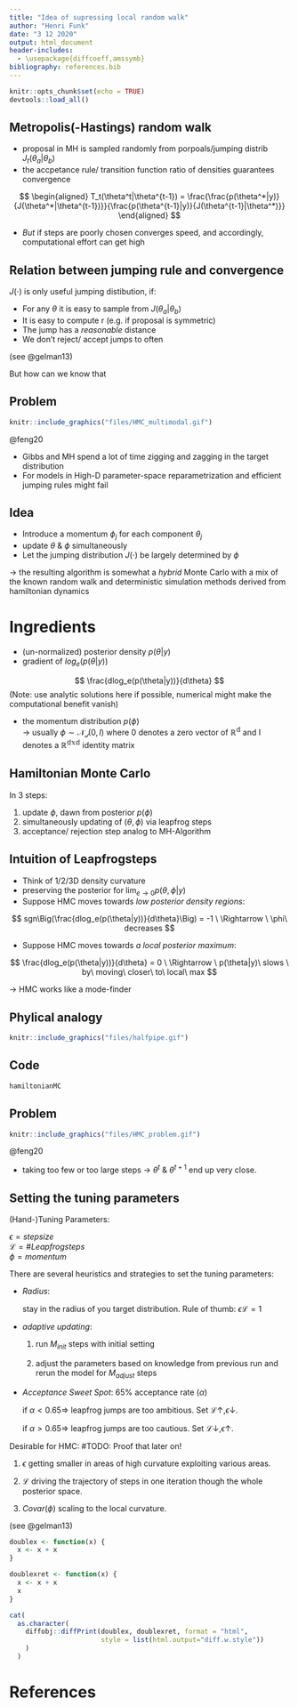 ```yaml
---
title: "Idea of supressing local random walk"
author: "Henri Funk"
date: "3 12 2020"
output: html_document
header-includes:
  - \usepackage{diffcoeff,amssymb}
bibliography: references.bib
---
```


```r
knitr::opts_chunk$set(echo = TRUE)
devtools::load_all()
```

## Metropolis(-Hastings) random walk

* proposal in MH is sampled randomly from porpoals/jumping distrib $J_t(\theta_a|\theta_b)$
* the accpetance rule/ transition function ratio of densities guarantees convergence

$$
\begin{aligned}
T_t(\theta^t|\theta^{t-1}) = \frac{\frac{p(\theta^*|y)}{J(\theta^*|\theta^{t-1})}}{\frac{p(\theta^{t-1}|y)}{J(\theta^{t-1}|\theta^*)}}
\end{aligned}
$$

* *But* if steps are poorly chosen converges speed, and accordingly, computational effort can get high

## Relation between jumping rule and convergence

$J(\cdot)$ is only useful jumping distibution, if:

* For any $\theta$ it is easy to sample from $J(\theta_a|\theta_b)$
* It is easy to compute r (e.g. if proposal is symmetric)
* The jump has a *reasonable* distance
* We don't reject/ accept jumps to often

(see @gelman13)

But how can we know that

## Problem

```r
knitr::include_graphics("files/HMC_multimodal.gif")
```

@feng20

* Gibbs and MH spend a lot of time zigging and zagging in the target distribution
* For models in High-D parameter-space reparametrization  and efficient jumping rules might fail


## Idea

* Introduce a momentum $\phi_j$ for each component $\theta_j$
* update $\theta\ \& \ \phi$ simultaneously
* Let the jumping distribution $J(\cdot)$ be largely determined by $\phi$

$\rightarrow$ the resulting algorithm is somewhat a *hybrid* Monte Carlo with a
mix of the known random walk and deterministic simulation methods derived from hamiltonian dynamics

# Ingredients

* (un-normalized) posterior density $p(\theta|y)$
* gradient of $log_e(p(\theta|y))$

$$
\frac{dlog_e(p(\theta|y))}{d\theta}
$$
(Note: use analytic solutions here if possible, numerical might make the computational benefit vanish)

* the momentum distribution $p(\phi)$  
$\rightarrow$ usually $\phi \sim \mathcal{N_d}(0, I)$ where 0 denotes a zero vector of $\mathbb{R^d}$ and I denotes a $\mathbb{R^{dxd}}$ identity matrix

## Hamiltonian Monte Carlo

In 3 steps:

1) update $\phi$, dawn from posterior $p(\phi)$
2) simultaneously updating of $(\theta,\phi)$ via leapfrog steps
3) acceptance/ rejection step analog to MH-Algorithm

## Intuition of Leapfrogsteps

* Think of 1/2/3D density curvature
* preserving the posterior for $\lim_{e \to 0} p(\theta,\phi|y)$
* Suppose HMC moves towards *low posterior density regions*:


$$
sgn\Big(\frac{dlog_e(p(\theta|y))}{d\theta}\Big) = -1 \ \Rightarrow \ \phi\ decreases
$$

* Suppose HMC moves towards *a local posterior maximum*:

$$
\frac{dlog_e(p(\theta|y))}{d\theta} = 0 \ \Rightarrow \ p(\theta|y)\ slows \ by\ moving\ closer\ to\ local\ max
$$

$\rightarrow$ HMC works like a mode-finder

## Phylical analogy

```r
knitr::include_graphics("files/halfpipe.gif")
```

## Code

```r
hamiltonianMC
```

## Problem

```r
knitr::include_graphics("files/HMC_problem.gif")
```

@feng20

* taking too few or too large steps $\rightarrow \ \theta^t\ \& \ \theta^{t+1}$ end up very close. 

## Setting the tuning parameters

(Hand-)Tuning Parameters:

$\epsilon = stepsize$  
$\mathcal{L} = \#Leapfrogsteps$  
$\phi = momentum$  

There are several heuristics and strategies to set the tuning parameters:

* *Radius*:
  
  stay in the radius of you target distribution. Rule of thumb: $\epsilon \mathcal{L} = 1$

* *adaptive updating*: 

  1) run $M_{init}$ steps with initial setting

  2) adjust the parameters based on knowledge from previous run and rerun the model for $M_{adjust}$ steps
  
* *Acceptance Sweet Spot*: 65% acceptance rate ($\alpha$)
  
  if $\alpha < 0.65 \Rightarrow$ leapfrog jumps are too ambitious.
  Set $\mathcal{L}\uparrow, \epsilon \downarrow$.
  
  if $\alpha > 0.65 \Rightarrow$ leapfrog jumps are too cautious.
  Set $\mathcal{L}  \downarrow, \epsilon \uparrow$.

Desirable for HMC: #TODO: Proof that later on!

1) $\epsilon$ getting smaller in areas of high curvature exploiting various areas.

2) $\mathcal{L}$ driving the trajectory of steps in one iteration though the whole posterior space.

3) $Covar(\phi)$ scaling to the local curvature.

(see @gelman13)



```r
doublex <- function(x) {
  x <- x + x
}

doublexret <- function(x) {
  x <- x + x
  x
}

cat(
  as.character(
    diffobj::diffPrint(doublex, doublexret, format = "html",  
                       style = list(html.output="diff.w.style"))
    )
  )

```


# References
